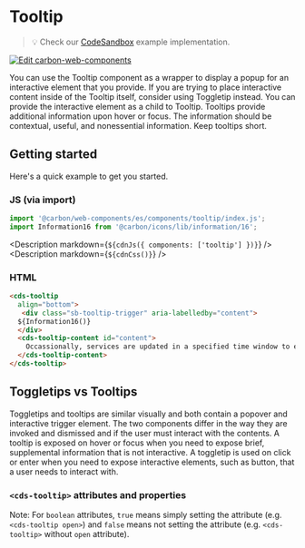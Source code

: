 
# Tooltip

> 💡 Check our
> [CodeSandbox](https://codesandbox.io/s/github/carbon-design-system/carbon-for-ibm-dotcom/tree/main/packages/carbon-web-components/examples/codesandbox/basic/components/tooltip)
> example implementation.

[![Edit carbon-web-components](https://codesandbox.io/static/img/play-codesandbox.svg)](https://codesandbox.io/s/github/carbon-design-system/carbon-for-ibm-dotcom/tree/main/packages/carbon-web-components/examples/codesandbox/basic/components/tooltip)

You can use the Tooltip component as a wrapper to display a popup for an interactive element that you provide. If you are trying to place interactive content inside of the Tooltip itself, consider using Toggletip instead. You can provide the interactive 
element as a child to Tooltip. Tooltips provide additional information upon hover or focus. The information
should be contextual, useful, and nonessential information. Keep tooltips short.
## Getting started

Here's a quick example to get you started.

### JS (via import)

```javascript
import '@carbon/web-components/es/components/tooltip/index.js';
import Information16 from '@carbon/icons/lib/information/16';
```

<Description markdown={`${cdnJs({ components: ['tooltip'] })}`} />
<Description markdown={`${cdnCss()}`} />

### HTML

```html
<cds-tooltip
  align="bottom">
   <div class="sb-tooltip-trigger" aria-labelledby="content">
  ${Information16()}
  </div>
  <cds-tooltip-content id="content">
    Occassionally, services are updated in a specified time window to ensure no down time for customers.
  </cds-tooltip-content>
</cds-tooltip>
```
## Toggletips vs Tooltips
Toggletips and tooltips are similar visually and both contain a popover and interactive trigger element. 
The two components differ in the way they are invoked and dismissed and if the user must interact with the contents. 
A tooltip is exposed on hover or focus when you need to expose brief, supplemental information that is not interactive. 
A toggletip is used on click or enter when you need to expose interactive elements, such as button, that a user needs to interact with.

### `<cds-tooltip>` attributes and properties

Note: For `boolean` attributes, `true` means simply setting the attribute (e.g.
`<cds-tooltip open>`) and `false` means not setting the attribute (e.g.
`<cds-tooltip>` without `open` attribute).

<Props of="cds-tooltip" />

